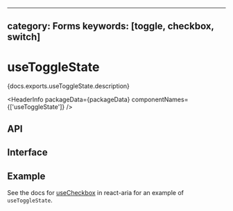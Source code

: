 <!-- Copyright 2020 Adobe. All rights reserved.
This file is licensed to you under the Apache License, Version 2.0 (the "License");
you may not use this file except in compliance with the License. You may obtain a copy
of the License at http://www.apache.org/licenses/LICENSE-2.0
Unless required by applicable law or agreed to in writing, software distributed under
the License is distributed on an "AS IS" BASIS, WITHOUT WARRANTIES OR REPRESENTATIONS
OF ANY KIND, either express or implied. See the License for the specific language
governing permissions and limitations under the License. -->



---
category: Forms
keywords: [toggle, checkbox, switch]
---

# useToggleState

<p>{docs.exports.useToggleState.description}</p>

<HeaderInfo
  packageData={packageData}
  componentNames={['useToggleState']} />

## API

<FunctionAPI function={docs.exports.useToggleState} links={docs.links} />

## Interface

<ClassAPI links={docs.links} class={docs.links[docs.exports.useToggleState.return.id]} />

## Example

See the docs for [useCheckbox](/react-aria/useCheckbox.html) in react-aria for an example of `useToggleState`.
